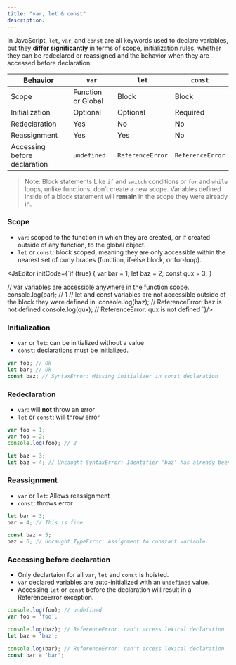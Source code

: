 ```yaml
---
title: "var, let & const"
description: 
---
```


In JavaScript, `let`, `var`, and `const` are all keywords used to declare variables, but they **differ significantly** in terms of scope, initialization rules, whether they can be redeclared or reassigned and the behavior when they are accessed before declaration:


| Behavior                         | `var`          | `let`              | `const`             |
| -------------------------------- | -------------- | ------------------ | ------------------- |
| Scope                            | Function or Global | Block           | Block               |
| Initialization                   | Optional       | Optional           | Required            |
| Redeclaration                    | Yes            | No                 | No                  |
| Reassignment                     | Yes            | Yes                | No                  |
| Accessing before declaration     | `undefined`    | `ReferenceError`   | `ReferenceError`    |

> Note: Block statements Like `if` and `switch` conditions or `for` and `while` loops, unlike functions, don’t create a new scope. 
Variables defined inside of a block statement will **remain** in the scope they were already in. 

### Scope
- `var`: scoped to the function in which they are created, or if created outside of any function, to the global object.
- `let` or `const`: block scoped, meaning they are only accessible within the nearest set of curly braces (function, if-else block, or for-loop).

<JsEditor initCode={`if (true) {
  var bar = 1;
  let baz = 2;
  const qux = 3;
}

// var variables are accessible anywhere in the function scope.
console.log(bar); // 1
// let and const variables are not accessible outside of the block they were defined in.
console.log(baz); // ReferenceError: baz is not defined
console.log(qux); // ReferenceError: qux is not defined
`}/>

### Initialization
- `var` or `let`: can be initialized without a value
- `const`: declarations must be initialized.

```jsx
var foo; // Ok
let bar; // Ok
const baz; // SyntaxError: Missing initializer in const declaration
```

### Redeclaration
- `var`: will **not** throw an error
- `let` or `const`: will throw error

```jsx
var foo = 1;
var foo = 2;
console.log(foo); // 2

let baz = 3;
let baz = 4; // Uncaught SyntaxError: Identifier 'baz' has already been declared
```

### Reassignment
- `var` or `let`: Allows reassignment
- `const`: throws error

```jsx
let bar = 3;
bar = 4; // This is fine.

const baz = 5;
baz = 6; // Uncaught TypeError: Assignment to constant variable.
```

### Accessing before declaration
- Only declartaion for all `var`, `let` and `const` is hoisted.
- `var` declared variables are auto-initialized with an `undefined` value.
- Accessing `let` or `const` before the declaration will result in a ReferenceError exception.

```jsx
console.log(foo); // undefined
var foo = 'foo';

console.log(baz); // ReferenceError: can't access lexical declaration 'baz' before initialization
let baz = 'baz';

console.log(bar); // ReferenceError: can't access lexical declaration 'bar' before initialization
const bar = 'bar';
```



